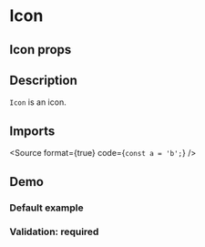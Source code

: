 
<Meta title="Inputs/Radio" component={InputRadio} />

# Icon

## Icon props

<ArgsTable of={InputRadio} />

## Description

`Icon` is an icon.

## Imports

<Source format={true} code={`
const a = 'b';
`} />


## Demo

### Default example

<Canvas of={InputRadioStories.Example} />

### Validation: required

<Canvas of={InputRadioStories.ValidationRequired} />


